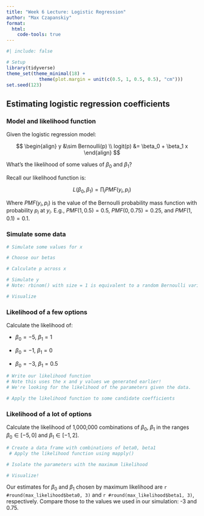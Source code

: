 ```yaml
---
title: "Week 6 Lecture: Logistic Regression"
author: "Max Czapanskiy"
format:
  html:
    code-tools: true
---
```


```r
#| include: false

# Setup
library(tidyverse)
theme_set(theme_minimal(18) +
            theme(plot.margin = unit(c(0.5, 1, 0.5, 0.5), "cm")))
set.seed(123)

```

## Estimating logistic regression coefficients

### Model and likelihood function

Given the logistic regression model:

$$
\begin{align}
y &\sim Bernoulli(p) \\
logit(p) &= \beta_0 + \beta_1 x
\end{align}
$$

What's the likelihood of some values of $\beta_0$ and $\beta_1$?

Recall our likelihood function is:

$$
L(\beta_0, \beta_1) = \prod_i PMF(y_i, p_i)
$$

Where $PMF(y_i, p_i)$ is the value of the Bernoulli probability mass function with probability $p_i$ at $y_i$. E.g., $PMF(1, 0.5)=0.5$, $PMF(0, 0.75)=0.25$, and $PMF(1, 0.1)=0.1$.

### Simulate some data 

```r
# Simulate some values for x

# Choose our betas

# Calculate p across x 

# Simulate y
# Note: rbinom() with size = 1 is equivalent to a random Bernoulli variable

# Visualize

```

### Likelihood of a few options

Calculate the likelihood of:

-   $\beta_0=-5$, $\beta_1 = 1$

-   $\beta_0=-1$, $\beta_1 = 0$

-   $\beta_0=-3$, $\beta_1 = 0.5$

```r
# Write our likelihood function 
# Note this uses the x and y values we generated earlier!
# We're looking for the likelihood of the parameters given the data.

# Apply the likelihood function to some candidate coefficients

```

### Likelihood of a lot of options

Calculate the likelihood of 1,000,000 combinations of $\beta_0$, $\beta_1$ in the ranges $\beta_0 \in [-5, 0]$ and $\beta_1 \in [-1, 2]$.

```r
# Create a data frame with combinations of beta0, beta1
 # Apply the likelihood function using mapply()

# Isolate the parameters with the maximum likelihood

# Visualize!

```

Our estimates for $\beta_0$ and $\beta_1$ chosen by maximum likelihood are `r #round(max_likelihood$beta0, 3)` and `r #round(max_likelihood$beta1, 3)`, respectively. Compare those to the values we used in our simulation: -3 and 0.75.
